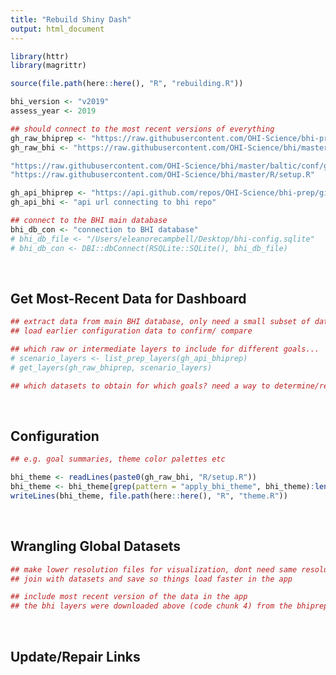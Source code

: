 ```yaml
---
title: "Rebuild Shiny Dash"
output: html_document
---
```


```r
library(httr)
library(magrittr)
```

```r
source(file.path(here::here(), "R", "rebuilding.R"))

bhi_version <- "v2019"
assess_year <- 2019

## should connect to the most recent versions of everything
gh_raw_bhiprep <- "https://raw.githubusercontent.com/OHI-Science/bhi-prep/master/layers/v2019/"
gh_raw_bhi <- "https://raw.githubusercontent.com/OHI-Science/bhi/master/"

"https://raw.githubusercontent.com/OHI-Science/bhi/master/baltic/conf/goals.csv"
"https://raw.githubusercontent.com/OHI-Science/bhi/master/R/setup.R"

gh_api_bhiprep <- "https://api.github.com/repos/OHI-Science/bhi-prep/git/trees/master?recursive=1"
gh_api_bhi <- "api url connecting to bhi repo"

## connect to the BHI main database
bhi_db_con <- "connection to BHI database"
# bhi_db_file <- "/Users/eleanorecampbell/Desktop/bhi-config.sqlite"
# bhi_db_con <- DBI::dbConnect(RSQLite::SQLite(), bhi_db_file)
```

<br>

## Get Most-Recent Data for Dashboard

```r
## extract data from main BHI database, only need a small subset of data used in calculaing index
## load earlier configuration data to confirm/ compare
```

```r
## which raw or intermediate layers to include for different goals...
# scenario_layers <- list_prep_layers(gh_api_bhiprep)
# get_layers(gh_raw_bhiprep, scenario_layers)

## which datasets to obtain for which goals? need a way to determine/record
```

<br>

## Configuration

```r
## e.g. goal summaries, theme color palettes etc

bhi_theme <- readLines(paste0(gh_raw_bhi, "R/setup.R"))
bhi_theme <- bhi_theme[grep(pattern = "apply_bhi_theme", bhi_theme):length(bhi_theme)]
writeLines(bhi_theme, file.path(here::here(), "R", "theme.R"))
```

<br>

## Wrangling Global Datasets

```r
## make lower resolution files for visualization, dont need same resolution as for analysis
## join with datasets and save so things load faster in the app
```

```r
## include most recent version of the data in the app
## the bhi layers were downloaded above (code chunk 4) from the bhiprep repo
```

<br>

## Update/Repair Links

```r
```

```r
```

